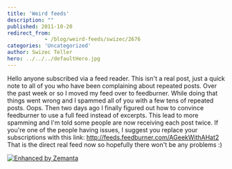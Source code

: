 ```yaml
---
title: 'Weird feeds'
description: ""
published: 2011-10-20
redirect_from: 
            - /blog/weird-feeds/swizec/2676
categories: 'Uncategorized'
author: Swizec Teller
hero: ../../../defaultHero.jpg
---
```

Hello anyone subscribed via a feed reader. This isn't a real post, just a quick note to all of you who have been complaining about repeated posts. Over the past week or so I moved my feed over to feedburner. While doing that things went wrong and I spammed all of you with a few tens of repeated posts. Oops. Then two days ago I finally figured out how to convince feedburner to use a full feed instead of excerpts. This lead to more spamming and I'm told some people are now receiving each post twice. If you're one of the people having issues, I suggest you replace your subscriptions with this link: <http://feeds.feedburner.com/AGeekWithAHat2> That is the direct real feed now so hopefully there won't be any problems :)

[![Enhanced by Zemanta](http://img.zemanta.com/zemified_e.png?x-id=d3d3bab9-b81c-4c55-9315-290b360817ad)](http://www.zemanta.com/ "Enhanced by Zemanta")